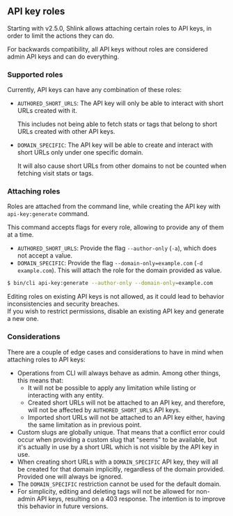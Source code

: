 
## API key roles

Starting with v2.5.0, Shlink allows attaching certain roles to API keys, in order to limit the actions they can do.

For backwards compatibility, all API keys without roles are considered admin API keys and can do everything.

### Supported roles

Currently, API keys can have any combination of these roles:

* `AUTHORED_SHORT_URLS`: The API key will only be able to interact with short URLs created with it.

  This includes not being able to fetch stats or tags that belong to short URLs created with other API keys.

* `DOMAIN_SPECIFIC`: The API key will be able to create and interact with short URLs only under one specific domain.

  It will also cause short URLs from other domains to not be counted when fetching visit stats or tags.

### Attaching roles

Roles are attached from the command line, while creating the API key with `api-key:generate` command.

This command accepts flags for every role, allowing to provide any of them at a time.

* `AUTHORED_SHORT_URLS`: Provide the flag `--author-only` (`-a`), which does not accept a value.
* `DOMAIN_SPECIFIC`: Provide the flag `--domain-only=example.com` (`-d example.com`). This will attach the role for the domain provided as value.

```bash
$ bin/cli api-key:generate --author-only --domain-only=example.com
```

<Callout type="warning">
  Editing roles on existing API keys is not allowed, as it could lead to behavior inconsistencies and security breaches.
  <br />
  If you wish to restrict permissions, disable an existing API key and generate a new one.
</Callout>

### Considerations

There are a couple of edge cases and considerations to have in mind when attaching roles to API keys:

* Operations from CLI will always behave as admin. Among other things, this means that:
  * It will not be possible to apply any limitation while listing or interacting with any entity.
  * Created short URLs will not be attached to an API key, and therefore, will not be affected by `AUTHORED_SHORT_URLS` API keys.
  * Imported short URLs will not be attached to an API key either, having the same limitation as in previous point.
* Custom slugs are globally unique. That means that a conflict error could occur when providing a custom slug that "seems" to be available, but it's actually in use by a short URL which is not visible by the API key in use.
* When creating short URLs with a `DOMAIN_SPECIFIC` API key, they will all be created for that domain implicitly, regardless of the domain provided. Provided one will always be ignored.
* The `DOMAIN_SPECIFIC` restriction cannot be used for the default domain.
* For simplicity, editing and deleting tags will not be allowed for non-admin API keys, resulting on a 403 response. The intention is to improve this behavior in future versions.
